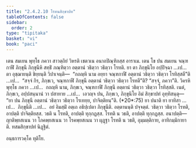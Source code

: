 ```yaml
---
title: "2.4.2.10 โรทนสิกฺขาปท"
tableOfContents: false
sidebar:
  order: 2
type: "tipitaka"
basket: "vi"
book: "paci"
---
```



<DynamicBreadcrumb />

<Division number="879" book="paci">

<Paragraph number="2779" book="paci">
เตน สมเยน พุทฺโธ ภควา สาวตฺถิยํ วิหรติ เชตวเน อนาถปิณฺฑิกสฺส อาราเม. เตน โข ปน สมเยน จณฺฑกาฬี ภิกฺขุนี ภิกฺขุนีหิ สทฺธิํ ภณฺฑิตฺวา อตฺตานํ วธิตฺวา วธิตฺวา โรทติ. ยา ตา ภิกฺขุนิโย อปฺปิจฺฉา …เป…  ตา อุชฺฌายนฺติ ขิยฺยนฺติ วิปาเจนฺติ—  “กถญฺหิ นาม อยฺยา จณฺฑกาฬี อตฺตานํ วธิตฺวา วธิตฺวา โรทิสฺสตี”ติ …เป…  “สจฺจํ กิร, ภิกฺขเว, จณฺฑกาฬี ภิกฺขุนี อตฺตานํ วธิตฺวา วธิตฺวา โรทตี”ติ? “สจฺจํ, ภควา”ติ. วิครหิ พุทฺโธ ภควา …เป…  กถญฺหิ นาม, ภิกฺขเว, จณฺฑกาฬี ภิกฺขุนี อตฺตานํ วธิตฺวา วธิตฺวา โรทิสฺสติ. เนตํ, ภิกฺขเว, อปฺปสนฺนานํ วา ปสาทาย …เป…  เอวญฺจ ปน, ภิกฺขเว, ภิกฺขุนิโย อิมํ สิกฺขาปทํ อุทฺทิสนฺตุ—
</Paragraph>

</Division>
<Division number="880" book="paci">

<Paragraph number="2780" book="paci">
<Emphasis>“ยา ปน ภิกฺขุนี อตฺตานํ วธิตฺวา วธิตฺวา โรเทยฺย, ปาจิตฺติยนฺ”</Emphasis>ติ. (*20*:<Emphasis>75</Emphasis>)
</Paragraph>

</Division>
<Division number="881" book="paci">

<Paragraph number="2781" book="paci">
<Emphasis>ยา ปนา</Emphasis>ติ ยา ยาทิสา …เป…  <Emphasis>ภิกฺขุนี</Emphasis>ติ …เป…  อยํ อิมสฺมิํ อตฺเถ อธิปฺเปตา ภิกฺขุนีติ.
</Paragraph>

<Paragraph number="2782" book="paci">
<Emphasis>อตฺตานนฺ</Emphasis>ติ ปจฺจตฺตํ. วธิตฺวา วธิตฺวา โรทติ, อาปตฺติ ปาจิตฺติยสฺส. วธติ น โรทติ, อาปตฺติ ทุกฺกฏสฺส. โรทติ น วธติ, อาปตฺติ ทุกฺกฏสฺส.
</Paragraph>

</Division>
<Division number="882" book="paci">

<Paragraph number="2783" book="paci">
อนาปตฺติ—  ญาติพฺยสเนน วา โภคพฺยสเนน วา โรคพฺยสเนน วา ผุฏฺฐา โรทติ น วธติ, อุมฺมตฺติกาย, อาทิกมฺมิกายาติ.

</Paragraph>
</Division>

<Paragraph number="2784" type="center" book="paci">
ทสมสิกฺขาปทํ นิฏฺฐิตํ.

  
อนฺธการวคฺโค ทุติโย.
</Paragraph>